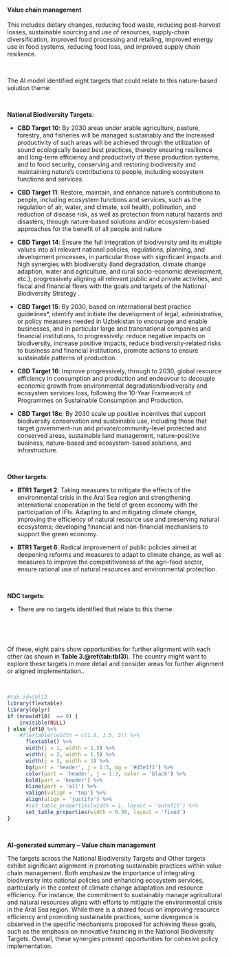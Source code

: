#### Value chain management

::: {custom-style='Citation'}
This includes dietary changes, reducing food waste, reducing post-harvest losses, sustainable sourcing and use of resources, supply-chain diversification, improved food processing and retailing, improved energy use in food systems, reducing food loss, and improved supply chain resilience.
:::

<br>

::: {custom-style='Text'}
The AI model identified eight targets that could relate to this nature-based solution theme:
:::

<br>


**National Biodiversity Targets**:

-   **CBD Target 10**: By 2030 areas under arable agriculture, pasture, forestry, and fisheries will be managed sustainably and the increased productivity of such areas will be achieved through the utilization of sound ecologically based best practices, thereby ensuring resilience and long-term efficiency and productivity of these production systems, and to food security, conserving and restoring biodiversity and maintaining nature’s contributions to people, including ecosystem functions and services.

-   **CBD Target 11**: Restore, maintain, and enhance nature’s contributions to people, including ecosystem functions and services, such as the regulation of air, water, and climate, soil health, pollination, and reduction of disease risk, as well as protection from natural hazards and disasters, through nature-based solutions and/or ecosystem-based approaches for the benefit of all people and nature

-   **CBD Target 14**: Ensure the full integration of biodiversity and its multiple values into all relevant national policies, regulations, planning, and development processes, in particular those with significant impacts and high synergies with biodiversity (land degradation, climate change adaption, water and agriculture, and rural socio-economic development, etc.), progressively aligning all relevant public and private activities, and fiscal and financial flows with the goals and targets of the National Biodiversity Strategy .

-   **CBD Target 15**: By 2030, based on international best practice guidelines*, identify and initiate the development of legal, administrative, or policy measures needed in Uzbekistan to encourage and enable businesses, and in particular large and transnational companies and financial institutions, to progressively: reduce negative impacts on biodiversity, increase positive impacts, reduce biodiversity-related risks to business and financial institutions, promote actions to ensure sustainable patterns of production.

-   **CBD Target 16**: Improve progressively, through to 2030, global resource efficiency in consumption and production and endeavour to decouple economic growth from environmental degradation/biodiversity and ecosystem services loss, following the 10-Year Framework of Programmes on Sustainable Consumption and Production.

-   **CBD Target 18c**: By 2030 scale up positive incentives that support biodiversity conservation and sustainable use, including those that target government-run and private/community-level protected and conserved areas, sustainable land management, nature-positive business, nature-based and ecosystem-based solutions, and infrastructure.



​

**Other targets**:

-   **BTR1 Target 2**: Taking measures to mitigate the effects of the environmental crisis in the Aral Sea region and strengthening international cooperation in the field of green economy with the participation of IFIs. Adapting to and mitigating climate change, improving the efficiency of natural resource use and preserving natural ecosystems; developing financial and non-financial mechanisms to support the green economy.

-   **BTR1 Target 6**: Radical improvement of public policies aimed at deepening reforms and measures to adapt to climate change, as well as measures to improve the competitiveness of the agri-food sector, ensure rational use of natural resources and environmental protection.



​



**NDC targets**:

-   There are no targets identified that relate to this theme.



​




<br>

::: {custom-style='Text'}
Of these, eight pairs show opportunities for further alignment with each other (as shown in **Table 3.\@ref(tab:tbl3)**). The country might want to explore these targets in more detail and consider areas for further alignment or aligned implementation..
:::

<br>

```r
#tab.id=tbl12
library(flextable)
library(dplyr)
if (nrow(df10)  == 0) {
    invisible(NULL)
} else {df10 %>% 
    #flextable(cwidth = c(1.5, 1.5, 3)) %>% 
      flextable() %>% 
      width(j = 1, width = 1.5) %>% 
      width(j = 2, width = 1.5) %>% 
      width(j = 3, width = 3) %>% 
      bg(part = 'header', j = 1:3, bg = '#d3e1f1') %>% 
      color(part = 'header', j = 1:3, color = 'black') %>% 
      bold(part = 'header') %>% 
      hline(part = 'all') %>% 
      valign(valign = 'top') %>% 
      align(align = 'justify') %>%  
      #set_table_properties(width = 1, layout = 'autofit') %>% 
      set_table_properties(width = 0.95, layout = 'fixed')
}
```

<br>

::: {custom-style='summ'}
**AI-generated summary – Value chain management**

The targets across the National Biodiversity Targets and Other targets exhibit significant alignment in promoting sustainable practices within value chain management. Both emphasize the importance of integrating biodiversity into national policies and enhancing ecosystem services, particularly in the context of climate change adaptation and resource efficiency. For instance, the commitment to sustainably manage agricultural and natural resources aligns with efforts to mitigate the environmental crisis in the Aral Sea region. While there is a shared focus on improving resource efficiency and promoting sustainable practices, some divergence is observed in the specific mechanisms proposed for achieving these goals, such as the emphasis on innovative financing in the National Biodiversity Targets. Overall, these synergies present opportunities for cohesive policy implementation.
:::

<br>

